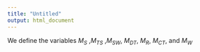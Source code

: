 ```yaml
---
title: "Untitled"
output: html_document
---
```


We define the variables $M_S$ ,$M_{TS}$ ,$M_{SW}$, $M_{DT}$, $M_R$, $M_{CT}$, and $M_W$